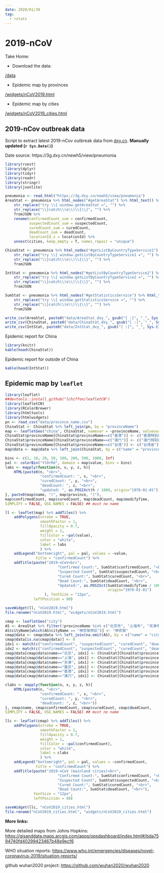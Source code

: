 ```yaml
---
date: 2020/01/30
tag:
  - rstats
---
```


# 2019-nCoV
Take Home:

* Download the data: 

[/data](https://github.com/hutuben/hutuben.github.io/tree/master/data)

* Epidemic map by provinces

[/widgets/nCoV2019.html](https://takehomessage.com/widgets/nCoV2019.html)

* Epidemic map by cities

[/widgets/nCoV2019_cities.html](https://takehomessage.com/widgets/nCoV2019_cities.html)

## 2019-nCov outbreak data
Script to extract latest 2019-nCov outbreak data from [dxy.cn](https://dxy.cn). **Manually updated (`r Sys.Date()`)** 

Date source: https://3g.dxy.cn/newh5/view/pneumonia
```r
library(rvest)
library(dplyr)
library(tidyr)
library(readr)
library(stringr)
library(jsonlite)

pneumonia <- read_html("https://3g.dxy.cn/newh5/view/pneumonia")
AreaStat <- pneumonia %>% html_nodes("#getAreaStat") %>% html_text() %>%
    str_replace("try \\{ window.getAreaStat =", "") %>%
    str_replace("\\}catch\\(e\\)\\{\\}", "") %>%
    fromJSON %>%
    rename(confirmedCount_sum = confirmedCount,
           suspectedCount_sum = suspectedCount,
           curedCount_sum = curedCount,
           deadCount_sum = deadCount,
           locationId_s = locationId) %>%
    unnest(cities, keep_empty = T, names_repair = "unique")

ChinaStat <- pneumonia %>% html_nodes("#getListByCountryTypeService1") %>% html_text() %>%
    str_replace("try \\{ window.getListByCountryTypeService1 =", "") %>%
    str_replace("\\}catch\\(e\\)\\{\\}", "") %>%
    fromJSON

IntStat <- pneumonia %>% html_nodes("#getListByCountryTypeService2") %>% html_text() %>%
    str_replace("try \\{ window.getListByCountryTypeService2 =", "") %>%
    str_replace("\\}catch\\(e\\)\\{\\}", "") %>%
    fromJSON

SumStat <- pneumonia %>% html_nodes("#getStatisticsService") %>% html_text() %>%
    str_replace("try \\{ window.getStatisticsService =", "") %>%
    str_replace("\\}catch\\(e\\)\\{\\}", "") %>%
    fromJSON

write_csv(AreaStat, paste0("data/AreaStat_dxy_", gsub("[ :]", "_", Sys.time()), ".csv"))
write_csv(ChinaStat, paste0("data/ChinaStat_dxy_", gsub("[ :]", "_", Sys.time()), ".csv"))
write_csv(IntStat, paste0("data/IntStat_dxy_", gsub("[ :]", "_", Sys.time()), ".csv"))

```

Epidemic report for China
```r
library(knitr)
kable(head(ChinaStat))
```

Epidemic report for outside of China
```r
kable(head(IntStat))
```


## Epidemic map by `leaflet`
```r
library(leaflet)
##devtools::install_github("lchiffon/leafletCN")
library(leafletCN)
library(RColorBrewer)
library(htmltools)
library(htmlwidgets)
pn <- read_csv("data/province_name.csv")
ChinaStat <- ChinaStat %>% left_join(pn, by = "provinceName")
map <- leafletGeo("china", ChinaStat, namevar = ~provinceName, valuevar = ~confirmedCount)
ChinaStat$provinceName[ChinaStat$provinceName==c("香港")] <- c("香港特别行政区")
ChinaStat$provinceName[ChinaStat$provinceName==c("澳门")] <- c("澳门特别行政区")
ChinaStat$provinceName[ChinaStat$provinceName==c("台湾")] <- c("台湾省")
map@data <- map@data %>% left_join(ChinaStat, by = c("name" = "provinceName"))

bins <- c(1, 10, 20, 50, 100, 200, 500, 1000, Inf)
pal <- colorBin("YlOrRd", domain = map$value, bins = bins)
labs <- mapply(function(n, x, y, z, h){
    HTML(paste0(n, "<br>",
                "confirmedCount: ", x, "<br>",
                "curedCount: ", y, "<br>",
                "deadCount: ", z, "<br>",
                "updated: ", as.POSIXct(h / 1000, origin="1970-01-01")))
}, paste0(map$name, "(", map$province, ")"),
map$confirmedCount, map$curedCount, map$deadCount, map$modifyTime,
SIMPLIFY = FALSE, USE.NAMES = FALSE) ## must no name

ll <- leaflet(map) %>% addTiles() %>%
    addPolygons(stroke = TRUE,
                smoothFactor = 1,
                fillOpacity = 0.7,
                weight = 1,
                fillColor = ~pal(value),
                color = "white",
                label = labs
                ) %>%    
    addLegend("bottomright", pal = pal, values = ~value,
              title = "confirmedCount") %>%
    addTitle(paste("2019-nCoV<br>",
                        "Confirmed Count:", SumStat$confirmedCount, "<br>",
                        "Suspected Count", SumStat$suspectedCount, "<br>",
                        "Cured Count:", SumStat$curedCount, "<br>",
                        "Dead Count:", SumStat$deadCount, "<br>",
                        "Updated:", as.POSIXct(SumStat$modifyTime / 1000,
                                               origin="1970-01-01")
                  ), fontSize = "12px",
             leftPosition = 80)

saveWidget(ll, "nCoV2019.html")
file.rename("nCoV2019.html", "widgets/nCoV2019.html")

```

<iframeComp ihtml="/widgets/nCoV2019.html"></iframeComp>

```r
cmap <- leafletGeo("city")
AS <- AreaStat %>% filter(!provinceName %in% c("北京市", "上海市", "天津市", "重庆市", "香港", "台湾", "澳门"))
AS$cityName[which(AS$cityName == "神农架林区")] <- "神农架"
cmap@data <- cmap@data %>% left_join(na.omit(AS), by = c("name" = "cityName"))
cmap@data[is.na(cmap@data)] <- 0
idx1 <- match(c("confirmedCount", "suspectedCount", "curedCount", "deadCount"), colnames(cmap@data))
idx2 <- match(c("confirmedCount", "suspectedCount", "curedCount", "deadCount"), colnames(ChinaStat))
cmap@data[cmap@data$name=="北京", idx1] <- ChinaStat[ChinaStat$provinceShortName=="北京", idx2]
cmap@data[cmap@data$name=="上海", idx1] <- ChinaStat[ChinaStat$provinceShortName=="上海", idx2]
cmap@data[cmap@data$name=="天津", idx1] <- ChinaStat[ChinaStat$provinceShortName=="天津", idx2]
cmap@data[cmap@data$name=="重庆", idx1] <- ChinaStat[ChinaStat$provinceShortName=="重庆", idx2]
cmap@data[cmap@data$name=="香港", idx1] <- ChinaStat[ChinaStat$provinceShortName=="香港", idx2]
cmap@data[cmap@data$name=="澳门", idx1] <- ChinaStat[ChinaStat$provinceShortName=="澳门", idx2]

clabs <- mapply(function(n, x, y, z, h){
    HTML(paste0(n, "<br>",
                "confirmedCount: ", x, "<br>",
                "curedCount: ", y, "<br>",
                "deadCount: ", z, "<br>"))
}, cmap$name, cmap$confirmedCount, cmap$curedCount, cmap$deadCount,
SIMPLIFY = FALSE, USE.NAMES = FALSE) ## must no name

llc <- leaflet(cmap) %>% addTiles() %>%
    addPolygons(stroke = TRUE,
                smoothFactor = 1,
                fillOpacity = 0.7,
                weight = 1,
                fillColor = ~pal(confirmedCount),
                color = "white",
                label = clabs
                ) %>%    
    addLegend("bottomright", pal = pal, values = ~confirmedCount,
              title = "confirmedCount") %>%
    addTitle(paste("2019-nCoV (mainland cities)<br>",
                        "Confirmed Count:", SumStat$confirmedCount, "<br>",
                        "Suspected Count", SumStat$suspectedCount, "<br>",
                        "Cured Count:", SumStat$curedCount, "<br>",
                        "Dead Count:", SumStat$deadCount, "<br>"),
             fontSize = "12px",
             leftPosition = 80)

saveWidget(llc, "nCoV2019_cities.html")
file.rename("nCoV2019_cities.html", "widgets/nCoV2019_cities.html")

```

<iframeComp ihtml="/widgets/nCoV2019_cities.html"></iframeComp>

**More links:**

More detailed maps from Johns Hopkins: <https://gisanddata.maps.arcgis.com/apps/opsdashboard/index.html#/bda7594740fd40299423467b48e9ecf6>

WHO situation reports: <https://www.who.int/emergencies/diseases/novel-coronavirus-2019/situation-reports/>

github wuhan2020 project: <https://github.com/wuhan2020/wuhan2020>
